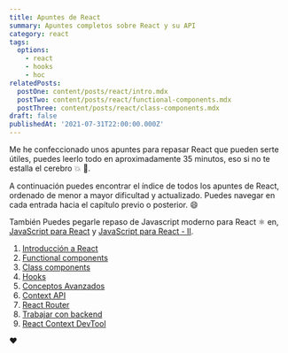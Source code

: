 ```yaml
---
title: Apuntes de React
summary: Apuntes completos sobre React y su API
category: react
tags:
  options:
    - react
    - hooks
    - hoc
relatedPosts:
  postOne: content/posts/react/intro.mdx
  postTwo: content/posts/react/functional-components.mdx
  postThree: content/posts/react/class-components.mdx
draft: false
publishedAt: '2021-07-31T22:00:00.000Z'
---
```



Me he confeccionado unos apuntes para repasar React que pueden serte útiles, puedes leerlo todo en aproximadamente 35 minutos, eso si no te estalla el cerebro 💥 🧠.

A continuación puedes encontrar el índice de todos los apuntes de React, ordenado de menor a mayor dificultad y actualizado. Puedes navegar en cada entrada hacia el capítulo previo o posterior. 😄

También Puedes pegarle repaso de Javascript moderno para React ⚛️ en, [JavaScript para React](/blog/javascript/js-react-uno "") y [JavaScript para React - II](/blog/javascript/js-react-dos "").

1. [Introducción a React](/blog/react/intro "")
2. [Functional components](/blog/react/functional-components "")
3. [Class components](/blog/react/class-components "")
4. [Hooks](/blog/react/hooks "")
5. [Conceptos Avanzados](/blog/react/conceptos-avanzados "")
6. [Context API](/blog/react/context-api "")
7. [React Router](/blog/react/router "")
8. [Trabajar con backend](/blog/react/backend "")
9. [React Context DevTool](/blog/react/context-devtool "")

❤️
